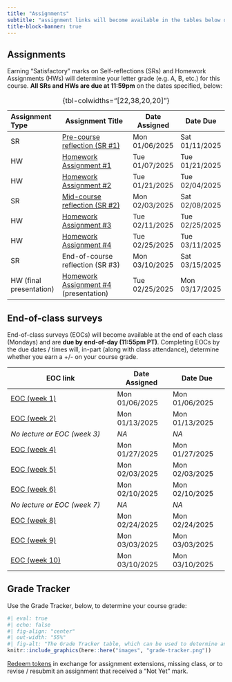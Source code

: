 ```yaml
---
title: "Assignments"
subtitle: "assignment links will become available in the tables below on the dates that they are assigned"
title-block-banner: true
---
```


## Assignments

Earning "Satisfactory" marks on Self-reflections (SRs) and Homework Assignments (HWs) will determine your letter grade (e.g. A, B, etc.) for this course. **All SRs and HWs are due at 11:59pm** on the dates specified, below:

| Assignment Type         | Assignment Title                      | Date Assigned   | Date Due           |
|:------------------------|---------------------------------------|----------------|---------------------|
| SR                      | [Pre-course reflection (SR #1)](course-materials/assignments/SR1-precourse.qmd)         | Mon 01/06/2025 | Sat 01/11/2025      |
| HW                      | [Homework Assignment #1](course-materials/assignments/HW1.qmd)                | Tue 01/07/2025 | Tue 01/21/2025      |
| HW                      | [Homework Assignment #2](course-materials/assignments/HW2.qmd)                | Tue 01/21/2025 | Tue 02/04/2025      | 
| SR                      | [Mid-course reflection (SR #2)](course-materials/assignments/SR2-midcourse.qmd)         | Mon 02/03/2025 | Sat 02/08/2025      |
| HW                      | [Homework Assignment #3](course-materials/assignments/HW3.qmd)                   | Tue 02/11/2025 | Tue 02/25/2025      | 
| HW                      | [Homework Assignment #4](course-materials/assignments/HW4.qmd)                | Tue 02/25/2025 | Tue 03/11/2025      | 
| SR                      | End-of-course reflection (SR #3)      | Mon 03/10/2025 | Sat 03/15/2025      |
| HW (final presentation) | [Homework Assignment #4](course-materials/assignments/HW4.qmd) (presentation) | Tue 02/25/2025           | Mon 03/17/2025 |
: {tbl-colwidths="[22,38,20,20]"} 

<!-- ::: {.callout-important} -->
<!-- ## Please note: HW #4 is spread out across the entire quarter and includes a finals week presentation -->
<!-- You'll be working on HW #4 throughout the quarter, as part of HWs #1, 2 & 3. You must present your HW #4 work during  -->
<!-- ::: -->

<!-- - [Pre-course reflection (SR #1)](course-materials/assignments/SR1-precourse.qmd) -->
<!-- - [Homework Assignment #1](course-materials/assignments/HW1.qmd)  -->
<!-- - [Homework Assignment #2](course-materials/assignments/HW2.qmd)   -->
<!-- - [Mid-course reflection (SR #2)](course-materials/assignments/SR2-midcourse.qmd) -->
<!-- - [Homework Assignment #3](course-materials/assignments/HW3.qmd) -->
<!-- - [Homework Assignment #4](course-materials/assignments/HW4.qmd) -->
<!-- - [End-of-course reflection (SR #3)](course-materials/assignments/SR3-endcourse.qmd)  -->

## End-of-class surveys

End-of-class surveys (EOCs) will become available at the end of each class (Mondays) and are **due by end-of-day (11:55pm PT)**. Completing EOCs by the due dates / times will, in-part (along with class attendance), determine whether you earn a +/- on your course grade. 

| EOC link                     | Date Assigned  | Date Due       |
|------------------------------|----------------|----------------|
| [EOC (week 1)](https://forms.gle/RGd3qzQR4ue9HvfR8)                 | Mon 01/06/2025 | Mon 01/06/2025 |
| [EOC (week 2)](https://forms.gle/XMnf7cxrxmbcAA5k6)                 | Mon 01/13/2025 | Mon 01/13/2025 |
| *No lecture or EOC (week 3)* | *NA*           | *NA*           |
| [EOC (week 4)](https://forms.gle/nt5R8YBh8VHqdmpE8)                 | Mon 01/27/2025 | Mon 01/27/2025 |
| [EOC (week 5)](https://forms.gle/McTeZ2LN4KLV9WeSA)                 | Mon 02/03/2025 | Mon 02/03/2025 |
| [EOC (week 6)](https://forms.gle/kHYik4562kYQfSbR8)                 | Mon 02/10/2025 | Mon 02/10/2025 |
| *No lecture or EOC (week 7)* | *NA*           | *NA*           |
| [EOC (week 8)](https://forms.gle/Qvce8dggyWps19og6)                 | Mon 02/24/2025 | Mon 02/24/2025 |
| [EOC (week 9)](https://forms.gle/s2CYKfaHYY79cR4d6)                 | Mon 03/03/2025 | Mon 03/03/2025 |
| [EOC (week 10)](https://forms.gle/VT4GfL4kGtL4jwNG8)                | Mon 03/10/2025 | Mon 03/10/2025 |

<!-- - [EOC (week 1)](https://forms.gle/RGd3qzQR4ue9HvfR8) -->
<!-- - [EOC (week 2)](https://forms.gle/XMnf7cxrxmbcAA5k6) -->
<!-- - [EOC (week 4)](https://forms.gle/PHLtJEhQcSUvnouG8) -->
<!-- - [EOC (week 5)](https://forms.gle/McTeZ2LN4KLV9WeSA)  -->
<!-- - [EOC (week 6)](https://forms.gle/pUr9K8ZGrxXynBFm8) -->
<!-- - [EOC (week 8)](https://forms.gle/Qvce8dggyWps19og6)  -->
<!-- - [EOC (week 9)](https://forms.gle/s2CYKfaHYY79cR4d6)  -->
<!-- - [EOC (week 10)](https://forms.gle/VT4GfL4kGtL4jwNG8) -->

## Grade Tracker 

Use the Grade Tracker, below, to determine your course grade:

```r
#| eval: true 
#| echo: false
#| fig-align: "center"
#| out-width: "55%" 
#| fig-alt: "The Grade Tracker table, which can be used to determine an individual's course grade based on the number of 'Satisfactory' assignments completed, as well as descriptions on how to earn and use tokens"
knitr::include_graphics(here::here("images", "grade-tracker.png"))
```

[Redeem tokens](https://forms.gle/HcaMHQTgExKTnq9Q9){target="_blank"} in exchange for assignment extensions, missing class, or to revise / resubmit an assignment that received a "Not Yet" mark.
